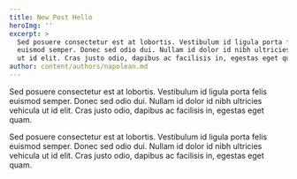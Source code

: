 ```yaml
---
title: New Post Hello
heroImg: ''
excerpt: >
  Sed posuere consectetur est at lobortis. Vestibulum id ligula porta felis
  euismod semper. Donec sed odio dui. Nullam id dolor id nibh ultricies vehicula
  ut id elit. Cras justo odio, dapibus ac facilisis in, egestas eget quam.
author: content/authors/napolean.md
---
```


Sed posuere consectetur est at lobortis. Vestibulum id ligula porta felis euismod semper. Donec sed odio dui. Nullam id dolor id nibh ultricies vehicula ut id elit. Cras justo odio, dapibus ac facilisis in, egestas eget quam.

Sed posuere consectetur est at lobortis. Vestibulum id ligula porta felis euismod semper. Donec sed odio dui. Nullam id dolor id nibh ultricies vehicula ut id elit. Cras justo odio, dapibus ac facilisis in, egestas eget quam.
